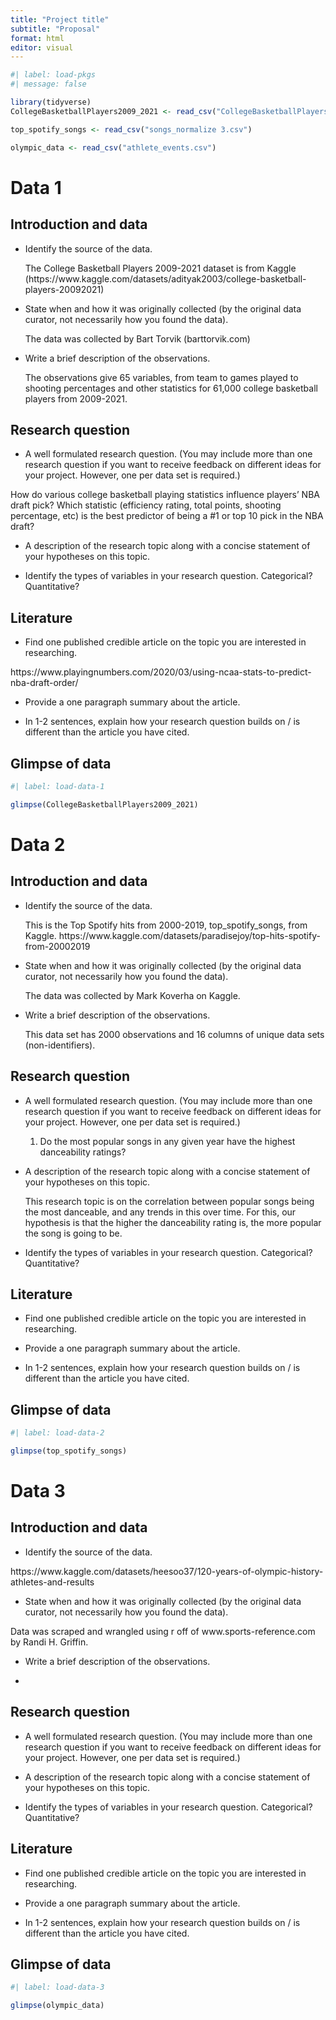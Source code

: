 ```yaml
---
title: "Project title"
subtitle: "Proposal"
format: html
editor: visual
---
```


```r
#| label: load-pkgs
#| message: false

library(tidyverse)
CollegeBasketballPlayers2009_2021 <- read_csv("CollegeBasketballPlayers2009-2021.csv")

top_spotify_songs <- read_csv("songs_normalize 3.csv")

olympic_data <- read_csv("athlete_events.csv")
```

# Data 1

## Introduction and data

-   Identify the source of the data.

    The College Basketball Players 2009-2021 dataset is from Kaggle (https://www.kaggle.com/datasets/adityak2003/college-basketball-players-20092021)

-   State when and how it was originally collected (by the original data curator, not necessarily how you found the data).

    The data was collected by Bart Torvik (barttorvik.com)

-   Write a brief description of the observations.

    The observations give 65 variables, from team to games played to shooting percentages and other statistics for 61,000 college basketball players from 2009-2021.

## Research question

-   A well formulated research question. (You may include more than one research question if you want to receive feedback on different ideas for your project. However, one per data set is required.)

How do various college basketball playing statistics influence players' NBA draft pick? Which statistic (efficiency rating, total points, shooting percentage, etc) is the best predictor of being a #1 or top 10 pick in the NBA draft?

-   A description of the research topic along with a concise statement of your hypotheses on this topic.

-   Identify the types of variables in your research question. Categorical? Quantitative?

## Literature

-   Find one published credible article on the topic you are interested in researching.

https://www.playingnumbers.com/2020/03/using-ncaa-stats-to-predict-nba-draft-order/

-   Provide a one paragraph summary about the article.

-   In 1-2 sentences, explain how your research question builds on / is different than the article you have cited.

## Glimpse of data

```r
#| label: load-data-1

glimpse(CollegeBasketballPlayers2009_2021)
```

# Data 2

## Introduction and data

-   Identify the source of the data.

    This is the Top Spotify hits from 2000-2019, top_spotify_songs, from Kaggle. https://www.kaggle.com/datasets/paradisejoy/top-hits-spotify-from-20002019

-   State when and how it was originally collected (by the original data curator, not necessarily how you found the data).

    The data was collected by Mark Koverha on Kaggle.

-   Write a brief description of the observations.

    This data set has 2000 observations and 16 columns of unique data sets (non-identifiers).

## Research question

-   A well formulated research question. (You may include more than one research question if you want to receive feedback on different ideas for your project. However, one per data set is required.)

    1.  Do the most popular songs in any given year have the highest danceability ratings?

-   A description of the research topic along with a concise statement of your hypotheses on this topic.

    This research topic is on the correlation between popular songs being the most danceable, and any trends in this over time. For this, our hypothesis is that the higher the danceability rating is, the more popular the song is going to be.

-   Identify the types of variables in your research question. Categorical? Quantitative?

## Literature

-   Find one published credible article on the topic you are interested in researching.

-   Provide a one paragraph summary about the article.

-   In 1-2 sentences, explain how your research question builds on / is different than the article you have cited.

## Glimpse of data

```r
#| label: load-data-2

glimpse(top_spotify_songs)
```

# Data 3

## Introduction and data

-   Identify the source of the data.

https://www.kaggle.com/datasets/heesoo37/120-years-of-olympic-history-athletes-and-results

-   State when and how it was originally collected (by the original data curator, not necessarily how you found the data).

Data was scraped and wrangled using r off of www.sports-reference.com by Randi H. Griffin.

-   Write a brief description of the observations.

-   

## Research question

-   A well formulated research question. (You may include more than one research question if you want to receive feedback on different ideas for your project. However, one per data set is required.)

-   A description of the research topic along with a concise statement of your hypotheses on this topic.

-   Identify the types of variables in your research question. Categorical? Quantitative?

## Literature

-   Find one published credible article on the topic you are interested in researching.

-   Provide a one paragraph summary about the article.

-   In 1-2 sentences, explain how your research question builds on / is different than the article you have cited.

## Glimpse of data

```r
#| label: load-data-3

glimpse(olympic_data)
```

